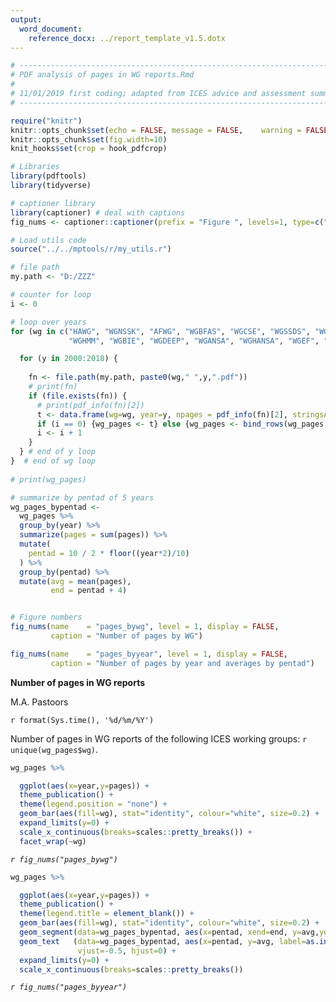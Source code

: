 ```yaml
---
output: 
  word_document:
    reference_docx: ../report_template_v1.5.dotx
---
```



```r

# -----------------------------------------------------------------------------------------------
# PDF analysis of pages in WG reports.Rmd
#
# 11/01/2019 first coding; adapted from ICES advice and assessment summaries.Rmd
# -----------------------------------------------------------------------------------------------

require("knitr")
knitr::opts_chunk$set(echo = FALSE,	message = FALSE,	warning = FALSE,	comment = "",	crop = TRUE )
knitr::opts_chunk$set(fig.width=10) 
knit_hooks$set(crop = hook_pdfcrop)

# Libraries
library(pdftools)
library(tidyverse)

# captioner library
library(captioner) # deal with captions
fig_nums <- captioner::captioner(prefix = "Figure ", levels=1, type=c("n"))

# Load utils code
source("../../mptools/r/my_utils.r")

# file path
my.path <- "D:/ZZZ"

# counter for loop
i <- 0

# loop over years
for (wg in c("HAWG", "WGNSSK", "AFWG", "WGBFAS", "WGCSE", "WGSSDS", "WGNSDS", "WGWIDE", "WGMHSA","WGDEMPELBAL", 
             "WGHMM", "WGBIE", "WGDEEP", "WGANSA", "WGHANSA", "WGEF", "NWWG", "WGNEW")) {

  for (y in 2000:2018) {
    
    fn <- file.path(my.path, paste0(wg," ",y,".pdf")) 
    # print(fn)
    if (file.exists(fn)) {
      # print(pdf_info(fn)[2])
      t <- data.frame(wg=wg, year=y, npages = pdf_info(fn)[2], stringsAsFactors = FALSE)
      if (i == 0) {wg_pages <- t} else {wg_pages <- bind_rows(wg_pages, t)}
      i <- i + 1
    }
  } # end of y loop
}  # end of wg loop
  
# print(wg_pages)

# summarize by pentad of 5 years
wg_pages_bypentad <-
  wg_pages %>% 
  group_by(year) %>% 
  summarize(pages = sum(pages)) %>% 
  mutate(
    pentad = 10 / 2 * floor((year*2)/10)
  ) %>% 
  group_by(pentad) %>% 
  mutate(avg = mean(pages),
         end = pentad + 4) 


# Figure numbers
fig_nums(name    = "pages_bywg", level = 1, display = FALSE,
         caption = "Number of pages by WG")

fig_nums(name    = "pages_byyear", level = 1, display = FALSE,
         caption = "Number of pages by year and averages by pentad")

```



**Number of pages in WG reports**

M.A. Pastoors

`r format(Sys.time(), '%d/%m/%Y')`

Number of pages in WG reports of the following ICES working groups: `r unique(wg_pages$wg)`. 


```r

wg_pages %>% 

  ggplot(aes(x=year,y=pages)) +
  theme_publication() +
  theme(legend.position = "none") +
  geom_bar(aes(fill=wg), stat="identity", colour="white", size=0.2) +
  expand_limits(y=0) +
  scale_x_continuous(breaks=scales::pretty_breaks()) +
  facet_wrap(~wg)

```

*`r fig_nums("pages_bywg")`*


```r

wg_pages %>% 

  ggplot(aes(x=year,y=pages)) +
  theme_publication() +
  theme(legend.title = element_blank()) +
  geom_bar(aes(fill=wg), stat="identity", colour="white", size=0.2) +
  geom_segment(data=wg_pages_bypentad, aes(x=pentad, xend=end, y=avg,yend=avg), colour="black", size=2) +
  geom_text   (data=wg_pages_bypentad, aes(x=pentad, y=avg, label=as.integer(avg)), 
               vjust=-0.5, hjust=0) +
  expand_limits(y=0) +
  scale_x_continuous(breaks=scales::pretty_breaks())


```

*`r fig_nums("pages_byyear")`*

